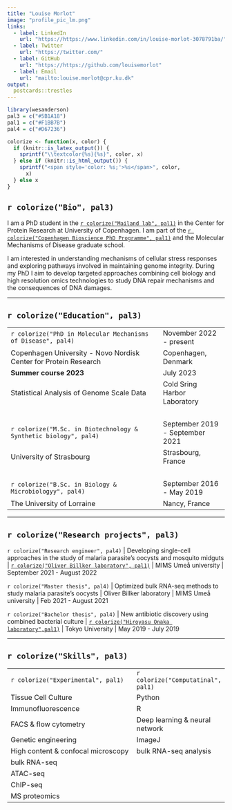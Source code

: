 ```yaml
---
title: "Louise Morlot"
image: "profile_pic_lm.png"
links:
  - label: LinkedIn
    url: "https://https://www.linkedin.com/in/louise-morlot-3078791ba/"
  - label: Twitter
    url: "https://twitter.com/"
  - label: GitHub
    url: "https://https://github.com/louisemorlot"
  - label: Email
    url: "mailto:louise.morlot@cpr.ku.dk"
output:
  postcards::trestles
---
```


```r
library(wesanderson)
pal3 = c("#5B1A18")
pal1 = c("#F1BB7B")
pal4 = c("#D67236")

colorize <- function(x, color) {
  if (knitr::is_latex_output()) {
    sprintf("\\textcolor{%s}{%s}", color, x)
  } else if (knitr::is_html_output()) {
    sprintf("<span style='color: %s;'>%s</span>", color,
      x)
  } else x
}
```


## `r colorize("Bio", pal3)`

I am a PhD student in the [`r colorize("Mailand lab", pal1)`](https://www.cpr.ku.dk/research/proteinsignaling/mailand/) in the Center for Protein Research at University of
Copenhagen. I am part of the [`r colorize("Copenhagen Bioscience PhD Programme", pal1)`](https://cphbiosciencephd.org/) and the Molecular Mechanisms of Disease graduate school.


I am interested in understanding mechanisms of cellular stress responses and exploring pathways involved in maintaining genome integrity. During my PhD I aim to develop targeted approaches combining cell biology and high resolution omics technologies to study DNA repair mechanisms and the consequences of DNA damages.

---

## `r colorize("Education", pal3)`
|  |  |
|:------------------------------------------------|:--------------------|
| `r colorize("PhD in Molecular Mechanisms of Disease", pal4)` | November 2022 - present |
Copenhagen University - Novo Nordisk Center for Protein Research | Copenhagen, Denmark |
| **Summer course 2023** | July 2023 |
| Statistical Analysis of Genome Scale Data | Cold Sring Harbor Laboratory |
|<br>|   |
| `r colorize("M.Sc. in Biotechnology & Synthetic biology", pal4)` | September 2019 - September 2021 |
|University of Strasbourg | Strasbourg, France |
|<br>|   |
| `r colorize("B.Sc. in Biology & Microbiologyy", pal4)` | September 2016 - May 2019 |
| The University of Lorraine | Nancy, France ||

---

## `r colorize("Research projects", pal3)`

`r colorize("Research engineer", pal4)` | Developing single-cell approaches in the study of malaria parasite's oocysts and mosquito midguts | [`r colorize("Oliver Billker laboratory", pal1)`](https://billkerlab.org/) | MIMS Umeå university | September 2021 - August 2022

`r colorize("Master thesis", pal4)` | Optimized bulk RNA-seq methods to study malaria parasite's oocysts | Oliver Billker laboratory | MIMS Umeå university | Feb 2021 - August 2021

`r colorize("Bachelor thesis", pal4)` | New antibiotic discovery using combined bacterial culture | [`r colorize("Hiroyasu Onaka laboratory",pal1)`](http://microbial-potential.bt.a.u-tokyo.ac.jp/en/) | Tokyo University | May 2019 - July 2019 

---

## `r colorize("Skills", pal3)`

|  |  |
|:------------------------------------------------|:--------------------|
| `r colorize("Experimental", pal1)` | `r colorize("Computatinal", pal1)` |
| Tissue Cell Culture | Python |
| Immunofluorescence | R |
| FACS & flow cytometry | Deep learning & neural network |
| Genetic engineering | ImageJ |
| High content & confocal microscopy | bulk RNA-seq analysis |
| bulk RNA-seq | | 
| ATAC-seq | |
| ChIP-seq | | 
| MS proteomics | ||